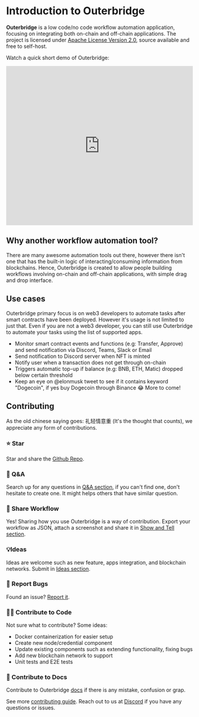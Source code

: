 
# Introduction to Outerbridge

**Outerbridge** is a low code/no code workflow automation application, focusing on integrating both on-chain and off-chain applications. The project is licensed under [Apache License Version 2.0](https://github.com/Outerbridgeio/Outerbridge/blob/master/LICENSE.md), source available and free to self-host.

Watch a quick short demo of Outerbridge:

<Bleed full>
  <iframe
    width="100%"
    height="430"
    src="https://www.youtube.com/embed/3hccXiXI0u8"
    frameborder="0"
    allow="accelerometer; autoplay; clipboard-write; encrypted-media; gyroscope; picture-in-picture"
    allowFullScreen
  ></iframe>
</Bleed>

## Why another workflow automation tool?
There are many awesome automation tools out there, however there isn't one that has the built-in logic of interacting/consuming information from blockchains. Hence, Outerbridge is created to allow people building workflows involving on-chain and off-chain applications, with simple drag and drop interface.

## Use cases
Outerbridge primary focus is on web3 developers to automate tasks after smart contracts have been deployed. However it's usage is not limited to just that. Even if you are not a web3 developer, you can still use Outerbridge to automate your tasks using the list of supported apps.
- Monitor smart contract events and functions (e.g: Transfer, Approve) and send notification via Discord, Teams, Slack or Email
- Send notification to Discord server when NFT is minted
- Notify user when a transaction does not get through on-chain
- Triggers automatic top-up if balance (e.g: BNB, ETH, Matic) dropped below certain threshold
- Keep an eye on @elonmusk tweet to see if it contains keyword "Dogecoin", if yes buy Dogecoin through Binance 😂
More to come!

## Contributing
As the old chinese saying goes: 礼轻情意重 (It's the thought that counts), we appreciate any form of contributions.

### ⭐ Star

Star and share the [Github Repo](https://github.com/Outerbridgeio/Outerbridge).

### 🙋 Q&A

Search up for any questions in [Q&A section](https://github.com/Outerbridgeio/Outerbridge/discussions/categories/q-a), if you can't find one, don't hesitate to create one. It might helps others that have similar question.

### 🙌 Share Workflow

Yes! Sharing how you use Outerbridge is a way of contribution. Export your workflow as JSON, attach a screenshot and share it in [Show and Tell section](https://github.com/Outerbridgeio/Outerbridge/discussions/categories/show-and-tell). 

### 💡Ideas

Ideas are welcome such as new feature, apps integration, and blockchain networks. Submit in [Ideas section](https://github.com/Outerbridgeio/Outerbridge/discussions/categories/ideas).

### 🐞 Report Bugs

Found an issue? [Report it](https://github.com/Outerbridgeio/Outerbridge/issues/new/choose).

### 👨‍💻 Contribute to Code
Not sure what to contribute? Some ideas:

- Docker containerization for easier setup
- Create new node/credential component
- Update existing components such as extending functionality, fixing bugs
- Add new blockchain network to support
- Unit tests and E2E tests

### 📖 Contribute to Docs

Contribute to Outerbridge [docs](https://github.com/Outerbridgeio/outerbridge-docs) if there is any mistake, confusion or grap.

See more [contributing guide](https://github.com/Outerbridgeio/Outerbridge/blob/master/CONTRIBUTING.md). Reach out to us at [Discord](https://discord.gg/Y9VE4ykPDJ) if you have any questions or issues.
